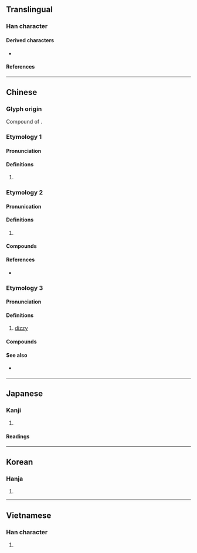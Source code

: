 {{character info}}
==Translingual==

===Han character===
{{Han char|rn=75|rad=木|as=09|sn=13|four=46927|canj=DWLS|ids=⿰木⿱罒方}}

====Derived characters====
* {{l|mul|[[㘄]], [[鿝]]}}

====References====
{{Han ref|kx=0540.080|dkj=15149|dj=0927.150|hdz=21250.100|uh=695E}}

----

==Chinese==
{{zh-forms}}

===Glyph origin===
Compound of {{l|zh|[[四方]][[木]]}}.

===Etymology 1===

====Pronunciation====
{{zh-pron
|m=léng
|c=ling4
|mc=y
|oc=y
|mn-t=lêng5
|cat=
}}

====Definitions====
{{zh-hanzi}}

# {{n-g|Alternative form of {{l|zh|棱|}} or {{l|zh|稜}}.}}

===Etymology 2===

====Pronunication====
{{zh-pron
|m=lèng
|c=ling6
}}

====Definitions====
{{zh-hanzi}}

# {{zh-alt-form|愣|tr=-}}

====Compounds====
{{zh-der|傻楞楞|床楞|忒楞|忒楞楞|忒楞楞騰|拉卜楞|支楞|楞伽經|楞住|楞嚴經|楞子眼|楞小子|楞層|楞柯柯|楞楞傻傻|楞楞睜睜|楞睜|楞頭青|漠楞楞|瓦楞|瓦楞子|瓦楞帽|瓦楞紙|發楞|色楞格河|閣楞|巴音郭楞}}

====References====
* {{R:yue:Hanzi}}

===Etymology 3===

====Pronunciation====
{{zh-pron
|mn=gông
|cat=a
}}

====Definitions====
{{zh-hanzi}}

# {{lb|zh|Hokkien}} [[dizzy]]

====Compounds====
{{zh-der|頭楞楞}}

====See also====
*{{q|Teochew}} {{zh-l|愩|tr=gong<sup>5</sup>}}

----

==Japanese==

===Kanji===
{{ja-kanji|grade=|rs=木09}}

# {{rfdef|ja|sort=木09}}

====Readings====
{{ja-readings
|goon=ろう
|kanon=ろう
|kanyoon=りょう
|kun=かど-
}}

----

==Korean==

===Hanja===
{{ko-hanja|hangeul=[[릉]]>[[능]]|eumhun=|rv=reung>neung|mr=rŭng>nŭng|y=lung>nung}}

# {{rfdef|ko|sort=木09}}

----

==Vietnamese==

===Han character===
{{vi-hantu|[[lăng]]|rs=木09}}

# {{rfdef|vi|sort=木09}}